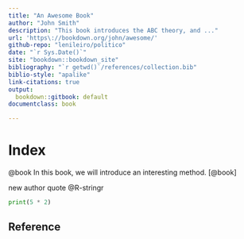 ```yaml
--- 
title: "An Awesome Book"
author: "John Smith"
description: "This book introduces the ABC theory, and ..."
url: 'https\://bookdown.org/john/awesome/'
github-repo: "lenileiro/politico"
date: "`r Sys.Date()`"
site: "bookdown::bookdown_site"
bibliography: "`r getwd()`/references/collection.bib"
biblio-style: "apalike"
link-citations: true
output:
  bookdown::gitbook: default
documentclass: book

---
```


# Index {-}
@book
In this book, we will introduce an interesting
method.
[@book]

new author quote @R-stringr


```python
print(5 * 2)

```

## Reference